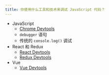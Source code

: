 ```yaml
---
title: 你使用什么工具和技术来调试 JavaScript 代码？
---
```


-   JavaScript
    -   [Chrome Devtools](https://hackernoon.com/twelve-fancy-chrome-devtools-tips-dc1e39d10d9d)
    -   `debugger` 语句
    -   传统的 `console.log()` 调试
-   React 和 Redux
    -   [React Devtools](https://github.com/facebook/react-devtools)
    -   [Redux Devtools](https://github.com/gaearon/redux-devtools)
-   Vue
    -   [Vue Devtools](https://github.com/vuejs/vue-devtools)
